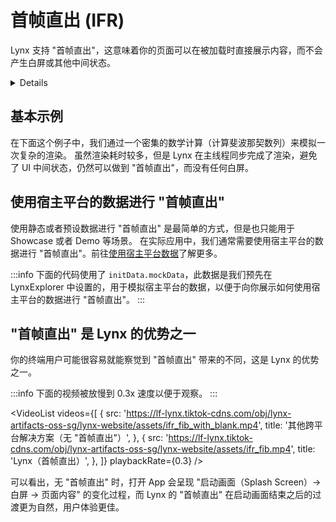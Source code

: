 
# 首帧直出 (IFR)

Lynx 支持 "首帧直出"，这意味着你的页面可以在被加载时直接展示内容，而不会产生白屏或其他中间状态。

<Details title="联想到了 SSR？">
这在 Web 上一般是通过类似 SSR 的方式实现的，但 Lynx 独创的双线程架构使得这一切变得更加简单。
你的应用代码运行在 Lynx 的 [JavaScript 运行环境](/guide/scripting-runtime/)中，
并会在[主线程](/guide/spec.html#main-thread-or-lynx-main-thread)和[后台线程](/guide/spec.html#background-thread-aka-off-main-thread)两个线程上同时运行。
如果数据一开始就准备好，那么你的应用代码应该可以在主线程上直接渲染出首屏内容。

:::tip 没有魔法
"首帧直出" 不是什么魔法，Lynx 有时无法实现 "首帧直出"：

- 当你页面的 Bundle 无法同步加载时，Lynx 无法实现 "首帧直出"（例如使用异步的文件 I/O，此时导致你页面产生白屏的主要原因是文件 I/O 的异步）
- 当你页面的主要内容需要异步加载时，Lynx 无法实现 "首帧直出"（例如你的页面需要请求网络数据，此时导致你页面产生白屏的主要原因是网络请求的异步）

:::

</Details>

## 基本示例

在下面这个例子中，我们通过一个密集的数学计算（计算斐波那契数列）来模拟一次复杂的渲染。
虽然渲染耗时较多，但是 Lynx 在主线程同步完成了渲染，避免了 UI 中间状态，仍然可以做到 "首帧直出"，而没有任何白屏。

<Go
  example="ifr"
  defaultFile="src/fib/App.tsx"
  defaultEntryFile="dist/fib.lynx.bundle"
  highlight="{34}"
  entry="src/fib"
  img="https://lf-lynx.tiktok-cdns.com/obj/lynx-artifacts-oss-sg/lynx-website/assets/ifr_fib.mp4"
/>

## 使用宿主平台的数据进行 "首帧直出"

使用静态或者预设数据进行 "首帧直出" 是最简单的方式，但是也只能用于 Showcase 或者 Demo 等场景。
在实际应用中，我们通常需要使用宿主平台的数据进行 "首帧直出"。前往[使用宿主平台数据](/guide/use-data-from-host-platform.html)了解更多。

:::info
下面的代码使用了 `initData.mockData`，此数据是我们预先在 LynxExplorer 中设置的，用于模拟宿主平台的数据，以便于向你展示如何使用宿主平台的数据进行 "首帧直出"。
:::

<Go
  example="ifr"
  defaultFile="src/initData/App.tsx"
  defaultEntryFile="dist/init_data.lynx.bundle"
  highlight="{17}"
  entry="src/initData"
  img="https://lf-lynx.tiktok-cdns.com/obj/lynx-artifacts-oss-sg/lynx-website/assets/ifr_init_data.mp4"
/>

## "首帧直出" 是 Lynx 的优势之一

你的终端用户可能很容易就能察觉到 "首帧直出" 带来的不同，这是 Lynx 的优势之一。

:::info
下面的视频被放慢到 0.3x 速度以便于观察。
:::

<VideoList
  videos={[
    {
      src: 'https://lf-lynx.tiktok-cdns.com/obj/lynx-artifacts-oss-sg/lynx-website/assets/ifr_fib_with_blank.mp4',
      title: '其他跨平台解决方案（无 "首帧直出"）',
    },
    {
      src: 'https://lf-lynx.tiktok-cdns.com/obj/lynx-artifacts-oss-sg/lynx-website/assets/ifr_fib.mp4',
      title: 'Lynx（首帧直出）',
    },
  ]}
  playbackRate={0.3}
/>

可以看出，无 "首帧直出" 时，打开 App 会呈现 "启动画面（Splash Screen）→ 白屏 → 页面内容" 的变化过程，而 Lynx 的 "首帧直出" 在启动画面结束之后的过渡更为自然，用户体验更佳。
